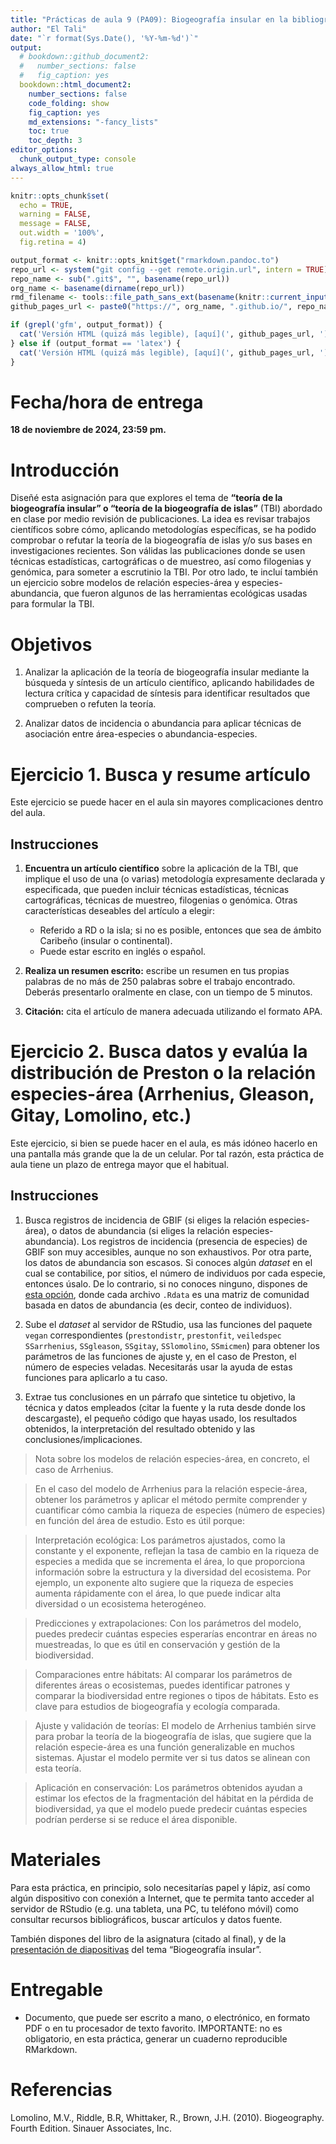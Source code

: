 ```yaml
---
title: "Prácticas de aula 9 (PA09): Biogeografía insular en la bibliografía<small><br>Biogeografía (GEO-131)<br>Universidad Autónoma de Santo Domingo (UASD)<br>Semestre 2024-02</small>"
author: "El Tali"
date: "`r format(Sys.Date(), '%Y-%m-%d')`"
output:
  # bookdown::github_document2:
  #   number_sections: false
  #   fig_caption: yes
  bookdown::html_document2:
    number_sections: false
    code_folding: show
    fig_caption: yes
    md_extensions: "-fancy_lists"
    toc: true
    toc_depth: 3
editor_options:
  chunk_output_type: console
always_allow_html: true
---
```


```r
knitr::opts_chunk$set(
  echo = TRUE,
  warning = FALSE,
  message = FALSE,
  out.width = '100%',
  fig.retina = 4)
```

```r
output_format <- knitr::opts_knit$get("rmarkdown.pandoc.to")
repo_url <- system("git config --get remote.origin.url", intern = TRUE)
repo_name <- sub(".git$", "", basename(repo_url))
org_name <- basename(dirname(repo_url))
rmd_filename <- tools::file_path_sans_ext(basename(knitr::current_input()))
github_pages_url <- paste0("https://", org_name, ".github.io/", repo_name, "/", rmd_filename, ".html")
```

```r
if (grepl('gfm', output_format)) {
  cat('Versión HTML (quizá más legible), [aquí](', github_pages_url, ')\n', sep = '')
} else if (output_format == 'latex') {
  cat('Versión HTML (quizá más legible), [aquí](', github_pages_url, ')\n', sep = '')
}
```

# **Fecha/hora de entrega**

**18 de noviembre de 2024, 23:59 pm.**

# Introducción

Diseñé esta asignación para que explores el tema de **"teoría de la biogeografía insular" o "teoría de la biogeografía de islas"** (TBI) abordado en clase por medio revisión de publicaciones. La idea es revisar trabajos científicos sobre cómo, aplicando metodologías específicas, se ha podido comprobar o refutar la teoría de la biogeografía de islas y/o sus bases en investigaciones recientes. Son válidas las publicaciones donde se usen técnicas estadísticas, cartográficas o de muestreo, así como filogenias y genómica, para someter a escrutinio la TBI. Por otro lado, te incluí también un ejercicio sobre modelos de relación especies-área y especies-abundancia, que fueron algunos de las herramientas ecológicas usadas para formular la TBI.

# Objetivos

1. Analizar la aplicación de la teoría de biogeografía insular mediante la búsqueda y síntesis de un artículo científico, aplicando habilidades de lectura crítica y capacidad de síntesis para identificar resultados que comprueben o refuten la teoría.

2. Analizar datos de incidencia o abundancia para aplicar técnicas de asociación entre área-especies o abundancia-especies.

# Ejercicio 1. Busca y resume artículo

Este ejercicio se puede hacer en el aula sin mayores complicaciones dentro del aula.

## Instrucciones

1. **Encuentra un artículo científico** sobre la aplicación de la TBI, que implique el uso de una (o varias) metodología expresamente declarada y especificada, que pueden incluir técnicas estadísticas, técnicas cartográficas, técnicas de muestreo, filogenias o genómica. Otras características deseables del artículo a elegir:
     - Referido a RD o la isla; si no es posible, entonces que sea de ámbito Caribeño (insular o continental).
     - Puede estar escrito en inglés o español.

2. **Realiza un resumen escrito:** escribe un resumen en tus propias palabras de no más de 250 palabras sobre el trabajo encontrado. Deberás presentarlo oralmente en clase, con un tiempo de 5 minutos.

3. **Citación:** cita el artículo de manera adecuada utilizando el formato APA.

# Ejercicio 2. Busca datos y evalúa la distribución de Preston o la relación especies-área (Arrhenius, Gleason, Gitay, Lomolino, etc.)

Este ejercicio, si bien se puede hacer en el aula, es más idóneo hacerlo en una pantalla más grande que la de un celular. Por tal razón, esta práctica de aula tiene un plazo de entrega mayor que el habitual.

## Instrucciones

1. Busca registros de incidencia de GBIF (si eliges la relación especies-área), o datos de abundancia (si eliges la relación especies-abundancia). Los registros de incidencia (presencia de especies) de GBIF son muy accesibles, aunque no son exhaustivos. Por otra parte, los datos de abundancia son escasos. Si conoces algún *dataset* en el cual se contabilice, por sitios, el número de individuos por cada especie, entonces úsalo. De lo contrario, si no conoces ninguno, dispones de [esta opción](https://github.com/biogeografia-master/scripts-de-analisis-BCI/tree/master/biodata), donde cada archivo `.Rdata` es una matriz de comunidad basada en datos de abundancia (es decir, conteo de individuos).

2. Sube el *dataset* al servidor de RStudio, usa las funciones del paquete `vegan` correspondientes (`prestondistr`, `prestonfit`, `veiledspec` `SSarrhenius`, `SSgleason`, `SSgitay`, `SSlomolino`, `SSmicmen`) para obtener los parámetros de las funciones de ajuste y, en el caso de Preston, el número de especies veladas. Necesitarás usar la ayuda de estas funciones para aplicarlo a tu caso.

3. Extrae tus conclusiones en un párrafo que sintetice tu objetivo, la técnica y datos empleados (citar la fuente y la ruta desde donde los descargaste), el pequeño código que hayas usado, los resultados obtenidos, la interpretación del resultado obtenido y las conclusiones/implicaciones.

> Nota sobre los modelos de relación especies-área, en concreto, el caso de Arrhenius.

> En el caso del modelo de Arrhenius para la relación especie-área, obtener los parámetros y aplicar el método permite comprender y cuantificar cómo cambia la riqueza de especies (número de especies) en función del área de estudio. Esto es útil porque:

> Interpretación ecológica: Los parámetros ajustados, como la constante y el exponente, reflejan la tasa de cambio en la riqueza de especies a medida que se incrementa el área, lo que proporciona información sobre la estructura y la diversidad del ecosistema. Por ejemplo, un exponente alto sugiere que la riqueza de especies aumenta rápidamente con el área, lo que puede indicar alta diversidad o un ecosistema heterogéneo.

> Predicciones y extrapolaciones: Con los parámetros del modelo, puedes predecir cuántas especies esperarías encontrar en áreas no muestreadas, lo que es útil en conservación y gestión de la biodiversidad.

> Comparaciones entre hábitats: Al comparar los parámetros de diferentes áreas o ecosistemas, puedes identificar patrones y comparar la biodiversidad entre regiones o tipos de hábitats. Esto es clave para estudios de biogeografía y ecología comparada.

> Ajuste y validación de teorías: El modelo de Arrhenius también sirve para probar la teoría de la biogeografía de islas, que sugiere que la relación especie-área es una función generalizable en muchos sistemas. Ajustar el modelo permite ver si tus datos se alinean con esta teoría.

> Aplicación en conservación: Los parámetros obtenidos ayudan a estimar los efectos de la fragmentación del hábitat en la pérdida de biodiversidad, ya que el modelo puede predecir cuántas especies podrían perderse si se reduce el área disponible.

# Materiales

Para esta práctica, en principio, solo necesitarías papel y lápiz, así como algún dispositivo con conexión a Internet, que te permita tanto acceder al servidor de RStudio (e.g. una tableta, una PC, tu teléfono móvil) como consultar recursos bibliográficos, buscar artículos y datos fuente.

También dispones del libro de la asignatura (citado al final), y de la [presentación de diapositivas](https://biogeografia-master.github.io/tema-9-biogeografia-insular/index.html) del tema "Biogeografía insular".

# Entregable

- Documento, que puede ser escrito a mano, o electrónico, en formato PDF o en tu procesador de texto favorito. IMPORTANTE: no es obligatorio, en esta práctica, generar un cuaderno reproducible RMarkdown.

# Referencias

Lomolino, M.V., Riddle, B.R, Whittaker, R., Brown, J.H. (2010). Biogeography. Fourth Edition. Sinauer Associates, Inc.

